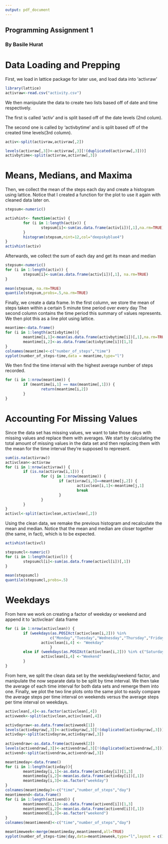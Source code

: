 ```yaml
---
output: pdf_document
---
```


Programming Assignment 1
------------------------
### By Basile Hurat

# Data Loading and Prepping
First, we load in lattice package for later use, and load data into 'activraw'
```r
library(lattice)
activraw<-read.csv("activity.csv")
```
We then manipulate the data to create two lists based off of date and time 
respectively. 

The first is called 'activ' and is split based off of the date levels (2nd colum). 

The second one is called by 'activbytime' and is split based off of the created time
levels(3rd column).
```r
activ<-split(activraw,activraw[,2])

levels(activraw[,3])<-activraw[,3][!(duplicated(activraw[,3]))]
activbytime<-split(activraw,activraw[,3])
```
# Means, Medians, and Maxima
Then, we collect the mean of the steps each day and create a histogram using lattice. Notice that I created a function for the plot to use it again with cleaned data later on. 
```r
stepsum<-numeric()

activhist<- function(activ) {
        for (i in 1:length(activ)) {
                stepsum[i]<-sum(as.data.frame(activ[i])[,1],na.rm=TRUE)
        }
        histogram(stepsum,nint=12,col="deepskyblue4")
}
activhist(activ)
```
Afterwards, we collect the sum of each day and get its mean and median
```r
stepsum<-numeric()
for (i in 1:length(activ)) {
        stepsum[i]<-sum(as.data.frame(activ[i])[,1], na.rm=TRUE)
}
        
mean(stepsum, na.rm=TRUE)
quantile(stepsum,probs=.5,na.rm=TRUE)
```
Finally, we create a data frame. In the first column, we store the mean of steps taken within a certain 5 minute time period over every day The second column contains the time period this summary of values represents. We then plot this as a line plot using lattice.
```r
meantime<-data.frame()
for (i in 1:length(activbytime)){
        meantime[i,1]<-mean(as.data.frame(activbytime[i])[,1],na.rm=TRUE)
        meantime[i,2]<-as.data.frame(activbytime[i])[1,3]
}
colnames(meantime)<-c("number_of_steps","time")
xyplot(number_of_steps~time,data = meantime,type="l")
```
We then find the time interval  with the highest average number of steps recorded.
```r
for (i in 1:nrow(meantime)) {
        if (meantime[i,1] == max(meantime[,1])) {
                return(meantime[i,2])
        }
}
```
# Accounting For Missing Values
Since the data set has missing values, we want to take those days with missing values and replace them with averages. We start by calculating the total amount of missing values in the data set and then replacing them with the mean for the time interval they're supposed to represent. 
```r
sum(is.na(activraw))
activclean<-activraw
for (i in 1:nrow(activraw)) {
        if (is.na(activraw[i,1])) {
                for (j in 1:nrow(meantime)) {
                        if (activraw[i,3]==meantime[j,2]) {
                                activclean[i,1]<-meantime[j,1]
                                break
                        }
                }
        }
}
activcl<-split(activclean,activclean[,2])
```
Using the clean data, we remake the previous histogram and recalculate the mean and median. Notice that the mean and median are closer together (the same, in fact), which is to be expected.
```r
activhist(activcl)

stepsumcl<-numeric()
for (i in 1:length(activcl)) {
        stepsumcl[i]<-sum(as.data.frame(activcl[i])[,1])
}
        
mean(stepsumcl)
quantile(stepsumcl,probs=.5)
```
# Weekdays
From here we work on creating a factor of weekday or weekend and append it to 'activclean' data frame
```r
for (i in 1:nrow(activclean)) {
        if (weekdays(as.POSIXct(activclean[i,2])) %in%
                    c("Monday","Tuesday","Wednesday","Thursday","Friday")) {
                activclean[i,4] <- "Weekday"
                    }
        else if (weekdays(as.POSIXct(activclean[i,2])) %in% c("Saturday","Sunday")) {
                activclean[i,4] <-"Weekend"
        }
}
```
From here, we split the clean data set by the weekday/weekend factor, and manipulate the now separate data to be split by time interval. We then take the average of each time interval for both data sets and remerge them into one. Finally, we plot the two line plots onto the same plot to easily compare the average steps per time interval on weekends versus the average steps per time interval on weekdays. 
```r
activclean[,4]<-as.factor(activclean[,4])
activweek<-split(activclean,activclean[,4])

activdayraw<-as.data.frame(activweek[1])
levels(activdayraw[,3])<-activdayraw[,3][!(duplicated(activdayraw[,3]))]
activday<-split(activdayraw,activdayraw[,3])
               
activendraw<-as.data.frame(activweek[2])
levels(activendraw[,3])<-activendraw[,3][!(duplicated(activendraw[,3]))]
activend<-split(activendraw,activendraw[,3])

meantimeday<-data.frame()
for (i in 1:length(activday)){
        meantimeday[i,1]<-as.data.frame(activday[i])[1,3]
        meantimeday[i,2]<-mean(as.data.frame(activday[i])[,1])
        meantimeday[i,3]<-as.factor("weekday")
}
colnames(meantimeday)<-c("time","number_of_steps","day")
meantimeend<-data.frame()
for (i in 1:length(activend)) {
        meantimeend[i,1]<-as.data.frame(activend[i])[1,3]
        meantimeend[i,2]<-mean(as.data.frame(activend[i])[,1])
        meantimeend[i,3]<-as.factor("weekend")
}
colnames(meantimeend)<-c("time","number_of_steps","day")

meantimeweek<-merge(meantimeday,meantimeend,all=TRUE)
xyplot(number_of_steps~time|day,data=meantimeweek,type="l",layout = c(1, 2))

```


